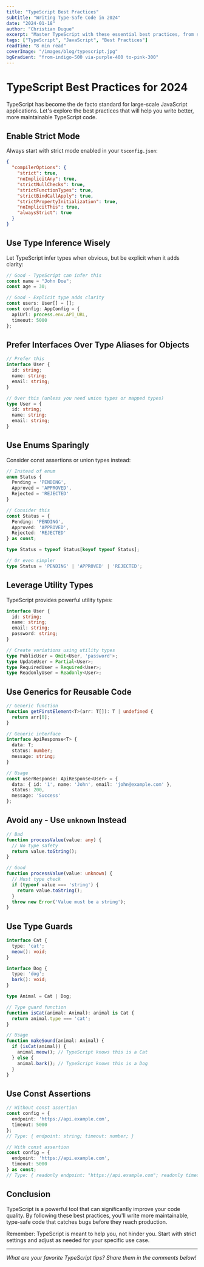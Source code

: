 ```yaml
---
title: "TypeScript Best Practices"
subtitle: "Writing Type-Safe Code in 2024"
date: "2024-01-18"
author: "Christian Duque"
excerpt: "Master TypeScript with these essential best practices, from strict type checking to advanced patterns that will make your code more maintainable and bug-free."
tags: ["TypeScript", "JavaScript", "Best Practices"]
readTime: "8 min read"
coverImage: "/images/blog/typescript.jpg"
bgGradient: "from-indigo-500 via-purple-400 to-pink-300"
---
```


# TypeScript Best Practices for 2024

TypeScript has become the de facto standard for large-scale JavaScript applications. Let's explore the best practices that will help you write better, more maintainable TypeScript code.

## Enable Strict Mode

Always start with strict mode enabled in your `tsconfig.json`:

```json
{
  "compilerOptions": {
    "strict": true,
    "noImplicitAny": true,
    "strictNullChecks": true,
    "strictFunctionTypes": true,
    "strictBindCallApply": true,
    "strictPropertyInitialization": true,
    "noImplicitThis": true,
    "alwaysStrict": true
  }
}
```

## Use Type Inference Wisely

Let TypeScript infer types when obvious, but be explicit when it adds clarity:

```typescript
// Good - TypeScript can infer this
const name = "John Doe";
const age = 30;

// Good - Explicit type adds clarity
const users: User[] = [];
const config: AppConfig = {
  apiUrl: process.env.API_URL,
  timeout: 5000
};
```

## Prefer Interfaces Over Type Aliases for Objects

```typescript
// Prefer this
interface User {
  id: string;
  name: string;
  email: string;
}

// Over this (unless you need union types or mapped types)
type User = {
  id: string;
  name: string;
  email: string;
}
```

## Use Enums Sparingly

Consider const assertions or union types instead:

```typescript
// Instead of enum
enum Status {
  Pending = 'PENDING',
  Approved = 'APPROVED',
  Rejected = 'REJECTED'
}

// Consider this
const Status = {
  Pending: 'PENDING',
  Approved: 'APPROVED',
  Rejected: 'REJECTED'
} as const;

type Status = typeof Status[keyof typeof Status];

// Or even simpler
type Status = 'PENDING' | 'APPROVED' | 'REJECTED';
```

## Leverage Utility Types

TypeScript provides powerful utility types:

```typescript
interface User {
  id: string;
  name: string;
  email: string;
  password: string;
}

// Create variations using utility types
type PublicUser = Omit<User, 'password'>;
type UpdateUser = Partial<User>;
type RequiredUser = Required<User>;
type ReadonlyUser = Readonly<User>;
```

## Use Generics for Reusable Code

```typescript
// Generic function
function getFirstElement<T>(arr: T[]): T | undefined {
  return arr[0];
}

// Generic interface
interface ApiResponse<T> {
  data: T;
  status: number;
  message: string;
}

// Usage
const userResponse: ApiResponse<User> = {
  data: { id: '1', name: 'John', email: 'john@example.com' },
  status: 200,
  message: 'Success'
};
```

## Avoid `any` - Use `unknown` Instead

```typescript
// Bad
function processValue(value: any) {
  // No type safety
  return value.toString();
}

// Good
function processValue(value: unknown) {
  // Must type check
  if (typeof value === 'string') {
    return value.toString();
  }
  throw new Error('Value must be a string');
}
```

## Use Type Guards

```typescript
interface Cat {
  type: 'cat';
  meow(): void;
}

interface Dog {
  type: 'dog';
  bark(): void;
}

type Animal = Cat | Dog;

// Type guard function
function isCat(animal: Animal): animal is Cat {
  return animal.type === 'cat';
}

// Usage
function makeSound(animal: Animal) {
  if (isCat(animal)) {
    animal.meow(); // TypeScript knows this is a Cat
  } else {
    animal.bark(); // TypeScript knows this is a Dog
  }
}
```

## Use Const Assertions

```typescript
// Without const assertion
const config = {
  endpoint: 'https://api.example.com',
  timeout: 5000
};
// Type: { endpoint: string; timeout: number; }

// With const assertion
const config = {
  endpoint: 'https://api.example.com',
  timeout: 5000
} as const;
// Type: { readonly endpoint: "https://api.example.com"; readonly timeout: 5000; }
```

## Conclusion

TypeScript is a powerful tool that can significantly improve your code quality. By following these best practices, you'll write more maintainable, type-safe code that catches bugs before they reach production.

Remember: TypeScript is meant to help you, not hinder you. Start with strict settings and adjust as needed for your specific use case.

---

*What are your favorite TypeScript tips? Share them in the comments below!*